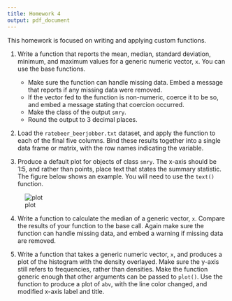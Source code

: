 ```yaml
---
title: Homework 4
output: pdf_document
---
```


This homework is focused on writing and applying custom functions.

1. Write a function that reports the mean, median, standard deviation,
   minimum, and maximum values for a generic numeric vector, `x`. You can use the base functions. 
   * Make sure the function can handle missing data. Embed a message that 
     reports if any missing data were removed. 
   * If the vector fed to the function is non-numeric, coerce it to be so, and 
     embed a message stating that coercion occurred. 
   * Make the class of the output `smry`.
   * Round the output to 3 decimal places.

2. Load the `ratebeer_beerjobber.txt` dataset, and apply the function to each
   of the final five columns. Bind these results together into a single data frame or matrix, with the row names indicating the variable.

3. Produce a default plot for objects of class `smry`. The x-axis should be
   1:5, and rather than points, place text that states the summary statistic. The figure below shows an example. You will need to use the `text()` function.

![plot](./assets/img/plot.png)

4. Write a function to calculate the median of a generic vector, `x`.
   Compare the results of your function to the base call. Again make sure the function can handle missing data, and embed a warning if missing data are removed.

5. Write a function that takes a generic numeric vector, `x`, and produces a
   plot of the histogram with the density overlayed. Make sure the y-axis still refers to frequencies, rather than densities. Make the function generic enough that other arguments can be passed to `plot()`. Use the function to produce a plot of `abv`, with the line color changed, and modified x-axis label and title.
